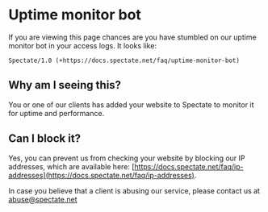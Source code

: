 # Uptime monitor bot

If you are viewing this page chances are you have stumbled on our uptime monitor bot in your access logs. It looks like:

```
Spectate/1.0 (+https://docs.spectate.net/faq/uptime-monitor-bot)
```

## Why am I seeing this?

You or one of our clients has added your website to Spectate to monitor it for uptime and performance.

## Can I block it?

Yes, you can prevent us from checking your website by blocking our IP addresses, which are available here: [https://docs.spectate.net/faq/ip-addresses](https://docs.spectate.net/faq/ip-addresses).

In case you believe that a client is abusing our service, please contact us at [abuse@spectate.net](mailto:abuse@spectate.net)
